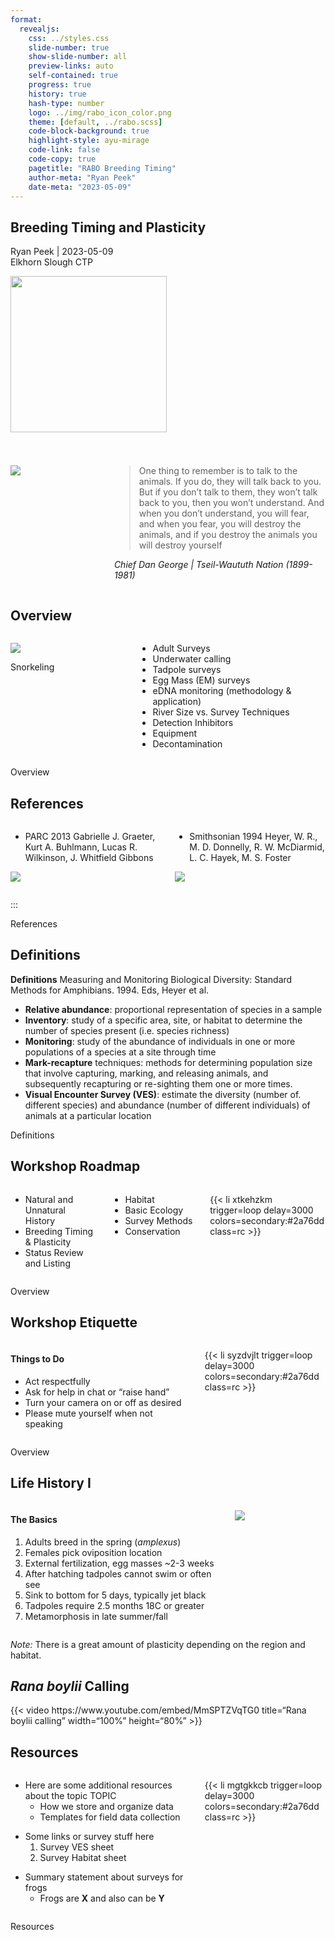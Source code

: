 ```yaml
---
format: 
  revealjs:
    css: ../styles.css
    slide-number: true
    show-slide-number: all
    preview-links: auto
    self-contained: true
    progress: true
    history: true
    hash-type: number
    logo: ../img/rabo_icon_color.png
    theme: [default, ../rabo.scss]
    code-block-background: true
    highlight-style: ayu-mirage
    code-link: false
    code-copy: true
    pagetitle: "RABO Breeding Timing"
    author-meta: "Ryan Peek"
    date-meta: "2023-05-09"
---
```


::: {.my-title}
# [Breeding Timing]{.orange} and [Plasticity]{.blue}

::: {.my-grey}
[Ryan Peek | 2023-05-09]{}<br />
[Elkhorn Slough CTP]{}
:::

![](../img/rabo_adult_dark_transparent.png){.absolute bottom=0 right=0 width=250}
:::

<!-- Overview -->

# 

::: {.columns .pv4}
::: {.column width="30%"}
::: {.tc}
![](../img/eye_of_newt_cover)
:::
:::

::: {.column width="70%"}

 > One thing to remember is to talk to the animals. If you do, they will talk back to you. But if you don’t talk to them, they won’t talk back to you, then you won’t understand. And when you don’t understand, you will fear, and when you fear, you will destroy the animals, and if you destroy the animals you will destroy yourself
 
[*Chief Dan George | Tseil-Waututh Nation (1899-1981)*]{.gray}

:::
:::

## Overview {.smaller}

::: {.columns .pv4}
::: {.column width="30%"}
::: {.tc}
![](../img/ryan_snorkel_river.png ){.br-100}

Snorkeling<br /> 
:::
:::

::: {.column width="5%"}
:::

::: {.column width="65%"}
::: {.fragment .incremental}

 - Adult Surveys
 - Underwater calling
 - Tadpole surveys
 - Egg Mass (EM) surveys
 - eDNA monitoring (methodology & application)
 - River Size vs. Survey Techniques
 - Detection Inhibitors
 - Equipment
 - Decontamination

:::
:::
:::

::: footer
Overview
:::

## References {.smaller}

::: {.columns .pv4}
::: {.column width="50%"}

::: {.fragment}

 - PARC 2013
   Gabrielle J. Graeter, Kurt A. Buhlmann, Lucas R. Wilkinson, J. Whitfield Gibbons

:::
::: {.fragment}

![](../img/parc_2013_cover.png)
:::
:::


::: {.column .relative width="50%"}
::: {.fragment}

 - Smithsonian 1994 
   Heyer, W. R., M. D. Donnelly, R. W. McDiarmid, L. C. Hayek,  M. S. Foster


![](../img/heyer_et_al_1994_cover.png)
:::
:::
:::
:::

::: footer
References
:::

## Definitions {.smaller}

**Definitions**	Measuring and Monitoring Biological Diversity: Standard Methods for Amphibians.  1994.  Eds, Heyer et al.
 
 - **Relative abundance**:  proportional representation of species in a sample
 - **Inventory**:  study of a specific area, site, or habitat to determine the number of species present (i.e. species richness)
 - **Monitoring**: study of the abundance of individuals in one or more populations of a species at a site through time
 - **Mark-recapture** techniques:  methods for determining population size that involve capturing, marking, and releasing animals, and subsequently recapturing or re-sighting them one or more times.
 - **Visual Encounter Survey (VES)**:  estimate the diversity (number of. different species) and abundance (number of different individuals) of animals at a particular location

::: footer
Definitions
:::


## Workshop Roadmap {.smaller}

::: {.columns .pv4}
::: {.column width="30%" .incremental}
 
 - Natural and Unnatural History
 - Breeding Timing & Plasticity
 - Status Review and Listing

 
:::
::: {.column width="30%" .incremental}
 
 - Habitat
 - Basic Ecology
 - Survey Methods
 - Conservation
 
:::
::: {.column .tc .pv4 width="40%"}
{{< li xtkehzkm trigger=loop delay=3000 colors=secondary:#2a76dd class=rc >}}
:::
:::

::: footer
Overview
:::

## Workshop Etiquette {.smaller}

::: {.columns .pv4}
::: {.column width="60%"}
#### [Things to Do]{.green}

::: {.incremental}
-   Act respectfully
-   Ask for help in chat or "raise hand"
-   Turn your camera on or off as desired
-   Please mute yourself when not speaking
:::
:::

::: {.column .tc .pv5 width="40%"}
{{< li syzdvjlt trigger=loop delay=3000 colors=secondary:#2a76dd class=rc >}}
:::
:::

::: footer
Overview
:::

## Life History I {.smaller background-color="black"}

::: {.columns .pv4}
::: {.column .pr4 width="70%"}

#### The Basics

1. Adults breed in the spring ([*amplexus*]{.yellow})
3. Females pick oviposition location
4. External fertilization, egg masses ~2-3 weeks
5. After hatching tadpoles cannot swim or often see
6. Sink to bottom for 5 days, typically jet black
7. Tadpoles require 2.5 months 18C or greater
8. Metamorphosis in late summer/fall

:::

::: {.column width="30%"}

![](../img/rabo_egg_mass_gos22.jpg)

:::
:::

::: aside
*Note:* There is a great amount of plasticity depending on the region and habitat.
:::


## *Rana boylii* Calling

<!-- youtube: https://www.youtube.com/embed/MmSPTZVqTG0-->

  {{< video https://www.youtube.com/embed/MmSPTZVqTG0
          title="Rana boylii calling"
          width="100%" height="80%" >}}




## Resources {.smaller}

::: {.columns .pv4}
::: {.column width="60%"}
-   Here are some additional resources about the topic [TOPIC]{.b .green}
    -   How we store and organize data
    -   Templates for field data collection

::: {.fragment .mt1}
-   Some links or survey stuff here
    1.  Survey VES sheet
    2.  Survey Habitat sheet
:::

::: {.fragment .mt1}
-   Summary statement [about surveys for frogs]{.b .blue}
    -   Frogs are **X** and also can be **Y**
:::
:::

::: {.column .tc .pv5 width="40%"}
{{< li mgtgkkcb trigger=loop delay=3000 colors=secondary:#2a76dd class=rc >}}
:::
:::

::: footer
Resources
:::


